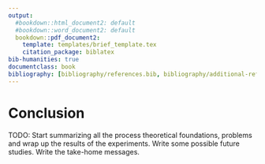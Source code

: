 ```yaml
---
output:
  #bookdown::html_document2: default
  #bookdown::word_document2: default
  bookdown::pdf_document2:
    template: templates/brief_template.tex
    citation_package: biblatex
bib-humanities: true
documentclass: book
bibliography: [bibliography/references.bib, bibliography/additional-references.bib]
---
```


# Conclusion {- #chap:conc}

TODO: Start summarizing all the process theoretical foundations, problems and wrap up the results of the experiments. Write some possible future studies. Write the take-home messages.


